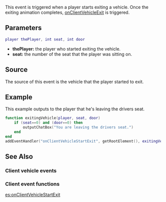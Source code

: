 {{Client event}}
 
This event is triggered when a player starts exiting a vehicle. Once the exiting animation completes, [[/onClientVehicleExit.md|onClientVehicleExit]] is triggered.

==Parameters==
<syntaxhighlight lang="lua">
player thePlayer, int seat, int door
</syntaxhighlight>
*'''thePlayer:''' the player who started exiting the vehicle.
*'''seat:''' the number of the seat that the player was sitting on.
{{New feature/item|3.0110|1.1||
*'''door:''' the number of the door that the player is using to leave.
}}

==Source==
The source of this event is the vehicle that the player started to exit.

==Example==
This example outputs to the player that he's leaving the drivers seat.
<syntaxhighlight lang="lua">function exitingVehicle(player, seat, door)
	if (seat==0) and (door==0) then
		outputChatBox("You are leaving the drivers seat.")
	end
end
addEventHandler("onClientVehicleStartExit", getRootElement(), exitingVehicle)</syntaxhighlight>

==See Also==
===Client vehicle events===
{{Client_vehicle_events}}
===Client event functions===
{{Client_event_functions}}
[[/es:onClientVehicleStartExit.md|es:onClientVehicleStartExit]]